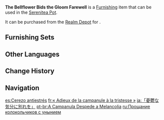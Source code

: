{{Furnishing Infobox
|id             = 372332
|image          = Item The Bellflower Bids the Gloom Farewell.png
|category       = Landform
|subcategory    = Tree
|quality        = 3
|adeptal_energy = 20
|load           = 100
|reduced_load   = 100
|description    = A lovely sakura tree that is marked by its arresting bellflower-blue coloration.<br>Technically, these trees are not directly related to the [[Thunder Sakura]], but a certain adventurer once claimed that you could be hit by a "wondrous bolt" when standing near this tree, numbing you just enough to help you relieve some mental stress. As such, many artists and writers have sought such sakura trees out to experience their trademark "shock therapy." Truth be told, these sakura trees do not themselves possess the power of lightning — one would have the [[Electro Crystal]]s buried in the wetland soil near these trees to thank for that.
|source1        = [[Realm Depot]]
}}
'''The Bellflower Bids the Gloom Farewell''' is a [[Furnishing]] item that can be used in the [[Serenitea Pot]].

It can be purchased from the [[Realm Depot]] for {{Item|Realm Currency|30|x=80}}.

==Furnishing Sets==
{{Craft Usage|type=Furnishing Set}}

==Other Languages==
{{Other Languages
|en      = The Bellflower Bids the Gloom Farewell
|zhs     = 「桔梗执别愁云去」
|zhs_rm  = "Jiégěng Zhíbié Chóuyún Qù"
|zht     = 「桔梗執別愁雲去」
|zht_rm  = "Jiégěng Zhíbié Chóuyún Qù"
|zh_tl   = "The {{w|Platycodon|Bellflower}} Bids a Fond Farewell to the Sorrowful Clouds"
|ja      = 「憂鬱な気分に別れを」
|ja_rm   = "Yuu'utsu-na Kibun ni Wakare wo"
|ja_tl   = "Farewell to a Melancholy Mood"
|ko      = 「도라지빛 근심」
|ko_tl   = "The Bellflower-light Worry"
|es      = Cerezo antiestrés
|es_tl   = Anti-Stress Cherry Tree
|fr      = «&nbsp;Adieux de la campanule à la tristesse&nbsp;»
|fr_tl   = "Farewells of the Campanula to Sadness"
|ru      = Прощание колокольчиков с унынием
|ru_tl   = Bellflower's Farewell to Gloom
|th      = "Bellflower คลายกังวล"
|th_rm   = 
|th_tl   = 
|vi      = Sắc Tím Đượm Buồn
|vi_tl   = 
|de      = „Abschied von den Trauerwolken“
|de_tl   = "Farewell from the Sorrow Clouds"
|id      = "Bunga Lonceng Penghapus Sendu"
|id_tl   = "Sadness Relieving Bellflower"
|pt      = A Campanula Despede a Melancolia
|pt_tl   = 
|tr      = Çan Çiçeğinin Kasvete Vedası
|tr_tl   = 
|it      = La campanula dà l'addio alla tristezza
|it_tl   = 
}}

==Change History==
{{Change History|2.2}}

==Navigation==
{{Furnishing Navbox|exterior}}

[[es:Cerezo antiestrés]]
[[fr:« Adieux de la campanule à la tristesse »]]
[[ja:「憂鬱な気分に別れを」]]
[[pt-br:A Campanula Despede a Melancolia]]
[[ru:Прощание колокольчиков с унынием]]